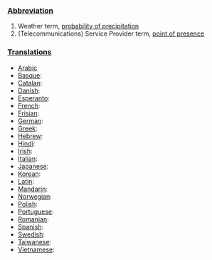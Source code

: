===[[Abbreviation]]===

# Weather term, [[probability of precipitation]]
# (Telecommunications) Service Provider term, [[point of presence]]

===[[Translations]]===
*[[Arabic]]
*[[Basque]]:
*[[Catalan]]:
*[[Danish]]:
*[[Esperanto]]:
*[[French]]:
*[[Frisian]]:
*[[German]]:
*[[Greek]]:
*[[Hebrew]]:
*[[Hindi]]:
*[[Irish]]:
*[[Italian]]:
*[[Japanese]]:
*[[Korean]]:
*[[Latin]]:
*[[Mandarin]]:
*[[Norwegian]]:
*[[Polish]]:
*[[Portuguese]]:
*[[Romanian]]:
*[[Spanish]]:
*[[Swedish]]:
*[[Taiwanese]]:
*[[Vietnamese]]: